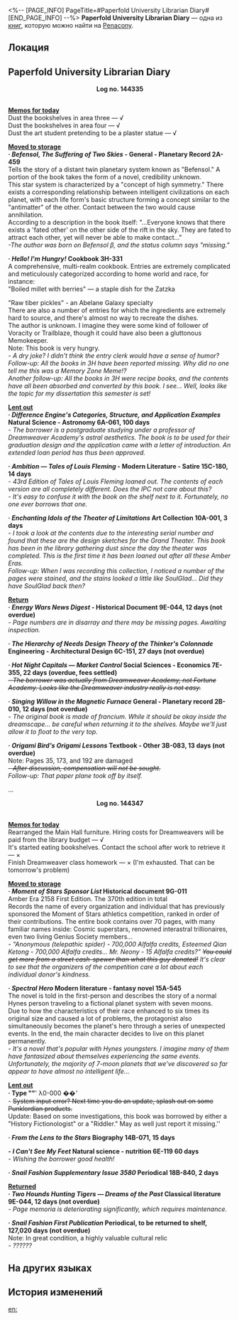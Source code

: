 <%-- [PAGE_INFO]
PageTitle=#Paperfold University Librarian Diary#
[END_PAGE_INFO] --%>
{{Дополнить}}
{{Книга Инфобокс
|id           = 404
|partIds      = 190699
|Название     = 
|Изображение  = Предмет Книга Пенакония.png
|Мир          = Penacony
|Томов        = 1
|Автор        = <!--нужно добавить-->
|Описание     = The librarian's work diary. It records information regarding the circulation of books in great detail, as well as notable events that occurred during duty.
|Том1         = {{tx}}
|Источник1    = {{tx|Отсутствует источник}}
|Персонажи    = Louis Fleming
|Фракции      = Garden of Recollection; Genius Society; History Fictionologists; Interastral Peace Corporation
}}
'''Paperfold University Librarian Diary''' — одна из [[Книги|книг]], которую можно найти на [[Penacony]].

==Локация==
{{Отметка карты|<!--название карты-->|<!--id отметки-->}}

==Paperfold University Librarian Diary==
<div align="center">'''Log no. 144335'''</div><br />'''<u>Memos for today</u>'''<br />
Dust the bookshelves in area three &mdash; √<br />
Dust the bookshelves in area four &mdash; √<br />
Dust the art student pretending to be a plaster statue &mdash; √

'''<u>Moved to storage</u>'''<br />
'''· ''Befensol, The Suffering of Two Skies'' - General - Planetary Record 2A-459'''<br />
Tells the story of a distant twin planetary system known as "Befensol." A portion of the book takes the form of a novel, credibility unknown.<br />
This star system is characterized by a "concept of high symmetry." There exists a corresponding relationship between intelligent civilizations on each planet, with each life form's basic structure forming a concept similar to the "antimatter" of the other. Contact between the two would cause annihilation.<br />
According to a description in the book itself: "...Everyone knows that there exists a 'fated other' on the other side of the rift in the sky. They are fated to attract each other, yet will never be able to make contact..."<br />
''-The author was born on Befensol β, and the status column says "missing."''

'''· ''Hello! I'm Hungry!'' Cookbook 3H-331'''<br />
A comprehensive, multi-realm cookbook. Entries are extremely complicated and meticulously categorized according to home world and race, for instance:<br />
"Boiled millet with berries" &mdash; a staple dish for the Zatzka

"Raw tiber pickles" - an Abelane Galaxy specialty<br />
There are also a number of entries for which the ingredients are extremely hard to source, and there's almost no way to recreate the dishes.<br />
The author is unknown. I imagine they were some kind of follower of Voracity or Trailblaze, though it could have also been a gluttonous Memokeeper.<br />
Note: This book is very hungry.<br />
''- A dry joke? I didn't think the entry clerk would have a sense of humor?<br />
Follow-up: All the books in 3H have been reported missing. Why did no one tell me this was a Memory Zone Meme!?<br />
Another follow-up: All the books in 3H were recipe books, and the contents have all been absorbed and converted by this book. I see... Well, looks like the topic for my dissertation this semester is set!''

'''<u>Lent out</u>'''<br />
'''· ''Difference Engine's Categories, Structure, and Application Examples'' Natural Science - Astronomy 6A-061, 100 days'''<br />
''- The borrower is a postgraduate studying under a professor of Dreamweaver Academy's astral aesthetics. The book is to be used for their graduation design and the application came with a letter of introduction. An extended loan period has thus been approved.''

'''· ''Ambition &mdash; Tales of Louis Fleming'' - Modern Literature - Satire 15C-180, 14 days'''<br />
''- 43rd Edition of Tales of Louis Fleming loaned out. The contents of each version are all completely different. Does the IPC not care about this?<br />
- It's easy to confuse it with the book on the shelf next to it. Fortunately, no one ever borrows that one.''

'''· ''Enchanting Idols of the Theater of Limitations'' Art Collection 10A-001, 3 days'''<br />
''- I took a look at the contents due to the interesting serial number and found that these are the design sketches for the Grand Theater. This book has been in the library gathering dust since the day the theater was completed. This is the first time it has been loaned out after all these Amber Eras.<br />
Follow-up: When I was recording this collection, I noticed a number of the pages were stained, and the stains looked a little like SoulGlad... Did they have SoulGlad back then?''

'''<u>Return</u>'''<br />
'''· ''Energy Wars News Digest'' - Historical Document 9E-044, 12 days (not overdue)'''<br />
''- Page numbers are in disarray and there may be missing pages. Awaiting inspection.''

'''· ''The Hierarchy of Needs Design Theory of the Thinker's Colonnade'' Engineering - Architectural Design 6C-151, 27 days (not overdue)'''

'''· ''Hot Night Capitals &mdash; Market Control'' Social Sciences - Economics 7E-355, 22 days (overdue, fees settled)'''<br />
''<s>- The borrower was actually from Dreamweaver Academy, not Fortune Academy. Looks like the Dreamweaver industry really is not easy.</s>''

'''· ''Singing Willow in the Magnetic Furnace'' General - Planetary record 2B-010, 12 days (not overdue)'''<br />
''- The original book is made of francium. While it should be okay inside the dreamscape... be careful when returning it to the shelves. Maybe we'll just allow it to float to the very top.''

'''· ''Origami Bird's Origami Lessons'' Textbook - Other 3B-083, 13 days (not overdue)'''<br />
Note: Pages 35, 173, and 192 are damaged<br />
''<s>- After discussion, compensation will not be sought.</s><br />Follow-up: That paper plane took off by itself.''

...

<div align="center">'''Log no. 144347'''</div><br />'''<u>Memos for today</u>'''<br />
Rearranged the Main Hall furniture. Hiring costs for Dreamweavers will be paid from the library budget &mdash; √<br />
It's started eating bookshelves. Contact the school after work to retrieve it &mdash; &times;<br />
Finish Dreamweaver class homework &mdash; &times; (I'm exhausted. That can be tomorrow's problem)

'''<u>Moved to storage</u>'''<br />
'''· ''Moment of Stars Sponsor List'' Historical document 9G-011'''<br />
Amber Era 2158 First Edition. The 370th edition in total<br />
Records the name of every organization and individual that has previously sponsored the Moment of Stars athletics competition, ranked in order of their contributions. The entire book contains over 70 pages, with many familiar names inside: Cosmic superstars, renowned interastral trillionaires, even two living Genius Society members...<br />
''- "Anonymous (telepathic spider) - 700,000 Alfalfa credits, Esteemed Qian Ketong - 700,000 Alfalfa credits... Mr. Neony - 15 Alfalfa credits?" <s>You could get more from a street cash-spewer than what this guy donated!</s> It's clear to see that the organizers of the competition care a lot about each individual donor's kindness.''

'''· ''Spectral Hero'' Modern literature - fantasy novel 15A-545'''<br />
The novel is told in the first-person and describes the story of a normal Hynes person traveling to a fictional planet system with seven moons.<br />
Due to how the characteristics of their race enhanced to six times its original size and caused a lot of problems, the protagonist also simultaneously becomes the planet's hero through a series of unexpected events. In the end, the main character decides to live on this planet permanently.<br />
''- It's a novel that's popular with Hynes youngsters. I imagine many of them have fantasized about themselves experiencing the same events. Unfortunately, the majority of 7-moon planets that we've discovered so far appear to have almost no intelligent life...''

'''<u>Lent out</u>'''<br />
'''· Type ""'''' λ0-000 ��'''<br />
''- <s>System input error? Next time you do an update, splash out on some Punklordian products.</s><br />Update: Based on some investigations, this book was borrowed by either a "History Fictionologist" or a "Riddler." May as well just report it missing.''

'''· ''From the Lens to the Stars'' Biography 14B-071, 15 days'''

'''- ''I Can't See My Feet'' Natural science - nutrition 6E-119 60 days'''<br />
''- Wishing the borrower good health!''

'''· ''Snail Fashion Supplementary Issue 3580'' Periodical 18B-840, 2 days'''

'''<u>Returned</u>'''<br />
'''· ''Two Hounds Hunting Tigers &mdash; Dreams of the Past'' Classical literature 9E-044, 12 days (not overdue)'''<br />
''- Page memoria is deteriorating significantly, which requires maintenance.''

'''· ''Snail Fashion First Publication'' Periodical, to be returned to shelf, 127,020 days (not overdue)'''<br />
Note: In great condition, a highly valuable cultural relic<br />
''- ??????''



==На других языках==
{{На других языках
|en   = Paperfold University Librarian Diary
|zhs  = 折纸大学图书馆管理员日志
|zht  = 摺紙大學圖書館管理員日誌
|ja   = 折り紙大学図書館司書日誌
|ko   = 종이접기 아카데미 도서관 관리자 일지
|es   = Diario de la biblioteca de la Academia de Origami
|fr   = Journal du bibliothécaire de l'Université Origami
|ru   = Журнал библиотекаря Академии оригами
|th   = บันทึกบรรณารักษ์ - มหาวิทยาลัย Paperfold
|vi   = Nhật Ký Của Thủ Thư Học Viện Gấp Giấy
|de   = Tagebuch der Bibliothekarin der Origami-Akademie
|id   = Catatan Pengurus Perpustakaan Paperfold University
|pt   = Diário da Bibliotecária da Academia Dobradura
}}

==История изменений==
{{История изменений|3.5}}

[[en:]]